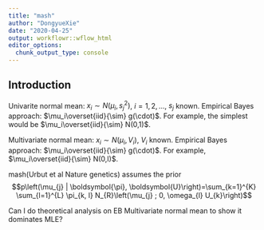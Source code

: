 ```yaml
---
title: "mash"
author: "DongyueXie"
date: "2020-04-25"
output: workflowr::wflow_html
editor_options:
  chunk_output_type: console
---
```


## Introduction

Univarite normal mean: $x_i\sim N(\mu_i,s_j^2)$, $i=1,2,...$, $s_j$ known. Empirical Bayes approach: $\mu_i\overset{iid}{\sim} g(\cdot)$. For example, the simplest would be $\mu_i\overset{iid}{\sim} N(0,1)$.

Multivariate normal mean: $x_i\sim N(\mu_i,V_i)$, $V_i$ known. Empirical Bayes approach: $\mu_i\overset{iid}{\sim} g(\cdot)$. For example, $\mu_i\overset{iid}{\sim} N(0,I)$.

mash(Urbut et al Nature genetics) assumes the prior $$p\left(\mu_{j} | \boldsymbol{\pi}, \boldsymbol{U}\right)=\sum_{k=1}^{K} \sum_{l=1}^{L} \pi_{k, l} N_{R}\left(\mu_{j} ; 0, \omega_{l} U_{k}\right)$$

Can I do theoretical analysis on EB Multivariate normal mean to show it dominates MLE?

